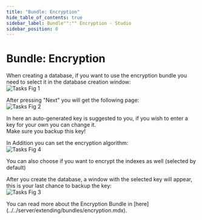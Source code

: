 ```yaml
---
title: "Bundle: Encryption"
hide_table_of_contents: true
sidebar_label: Bundle"":"" Encryption - Studio
sidebar_position: 0
---
```



# Bundle: Encryption

When creating a database, if you want to use the encryption bundle you need to select it in the database creation window:  
![Tasks Fig 1](./assets/studio_encryption_1.PNG)  

After pressing "Next" you will get the following page:  
![Tasks Fig 2](./assets/studio_encryption_2.PNG)  

In here an auto-generated key is suggested to you, if you wish to enter a key for your own you can change it.  
Make sure you backup this key!  

In Addition you can set the encryption algorithm:  
![Tasks Fig 4](./assets/studio_encryption_4.PNG)  

You can also choose if you want to encrypt the indexes as well (selected by default)

After you create the database, a window with the selected key will appear, this is your last chance to backup the key:  
![Tasks Fig 3](./assets/studio_encryption_3.PNG)  

<Admonition type="info" title="Info">
You can read more about the Encryption Bundle in [here](../../server/extending/bundles/encryption.mdx).
</Admonition>
